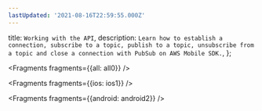 ```yaml
---
lastUpdated: '2021-08-16T22:59:55.000Z'
---
```

  title: `Working with the API`,
  description: `Learn how to establish a connection, subscribe to a topic, publish to a topic, unsubscribe from a topic and close a connection with PubSub on AWS Mobile SDK.`,
};


<Fragments fragments={{all: all0}} />


<Fragments fragments={{ios: ios1}} />


<Fragments fragments={{android: android2}} />

